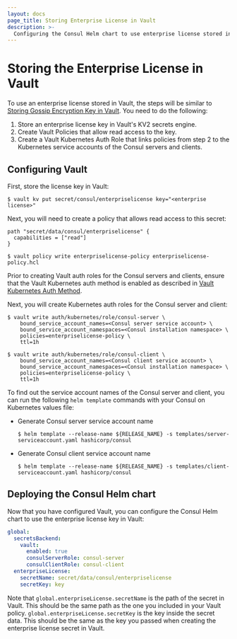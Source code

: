 ```yaml
---
layout: docs
page_title: Storing Enterprise License in Vault
description: >-
  Configuring the Consul Helm chart to use enterprise license stored in Vault.
---
```


# Storing the Enterprise License in Vault

To use an enterprise license stored in Vault, the steps will be similar to [Storing Gossip Encryption Key in Vault](/docs/k8s/installation/vault/gossip). You need to do the following:

1. Store an enterprise license key in Vault's KV2 secrets engine.
1. Create Vault Policies that allow read access to the key.
1. Create a Vault Kubernetes Auth Role that links policies from step 2 to the Kubernetes service accounts of the Consul servers and clients.

## Configuring Vault

First, store the license key in Vault:

```shell-session
$ vault kv put secret/consul/enterpriselicense key="<enterprise license>"
```

Next, you will need to create a policy that allows read access to this secret:


<CodeBlockConfig filename="enterpriselicense-policy.hcl">

```HCL
path "secret/data/consul/enterpriselicense" {
  capabilities = ["read"]
}
```

</CodeBlockConfig>

```shell-session
$ vault policy write enterpriselicense-policy enterpriselicense-policy.hcl
```

Prior to creating Vault auth roles for the Consul servers and clients, ensure that the Vault Kubernetes auth method is enabled as described in [Vault Kubernetes Auth Method](/docs/k8s/installation/vault#vault-kubernetes-auth-method).

Next, you will create Kubernetes auth roles for the Consul server and client:

```shell-session
$ vault write auth/kubernetes/role/consul-server \
    bound_service_account_names=<Consul server service account> \
    bound_service_account_namespaces=<Consul installation namespace> \
    policies=enterpriselicense-policy \
    ttl=1h
```

```shell-session
$ vault write auth/kubernetes/role/consul-client \
    bound_service_account_names=<Consul client service account> \
    bound_service_account_namespaces=<Consul installation namespace> \
    policies=enterpriselicense-policy \
    ttl=1h
```

To find out the service account names of the Consul server and client,
you can run the following `helm template` commands with your Consul on Kubernetes values file:

- Generate Consul server service account name
  ```shell-session
  $ helm template --release-name ${RELEASE_NAME} -s templates/server-serviceaccount.yaml hashicorp/consul
  ```

- Generate Consul client service account name
  ```shell-session
  $ helm template --release-name ${RELEASE_NAME} -s templates/client-serviceaccount.yaml hashicorp/consul
  ```

## Deploying the Consul Helm chart

Now that you have configured Vault, you can configure the Consul Helm chart to
use the enterprise license key in Vault:

<CodeBlockConfig filename="values.yaml">

```yaml
global:
  secretsBackend:
    vault:
      enabled: true
      consulServerRole: consul-server
      consulClientRole: consul-client
  enterpriseLicense:
    secretName: secret/data/consul/enterpriselicense
    secretKey: key
```

</CodeBlockConfig>

Note that `global.enterpriseLicense.secretName` is the path of the secret in Vault.
This should be the same path as the one you included in your Vault policy.
`global.enterpriseLicense.secretKey` is the key inside the secret data. This should be the same
as the key you passed when creating the enterprise license secret in Vault.

